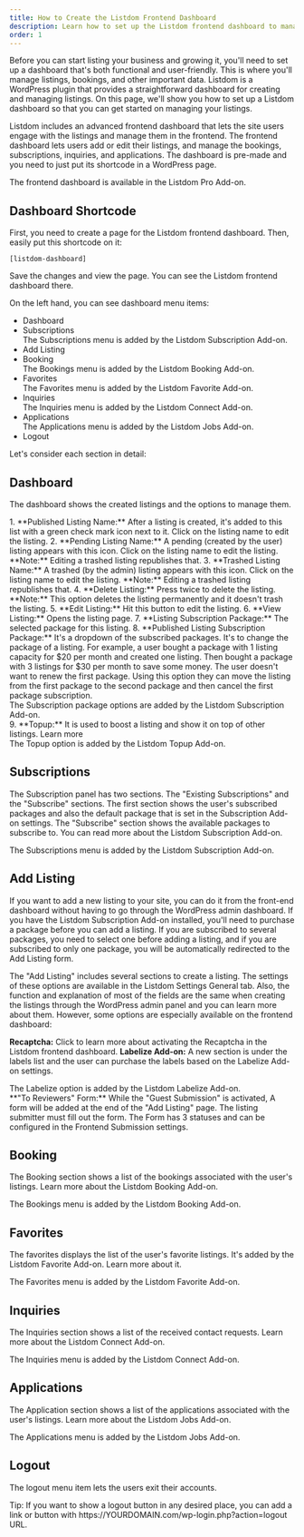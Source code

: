 ```yaml
---
title: How to Create the Listdom Frontend Dashboard
description: Learn how to set up the Listdom frontend dashboard to manage listings, bookings, and other user data.
order: 1
---
```



Before you can start listing your business and growing it, you'll need to set up a dashboard that's both functional and user-friendly. This is where you'll manage listings, bookings, and other important data. Listdom is a WordPress plugin that provides a straightforward dashboard for creating and managing listings. On this page, we'll show you how to set up a Listdom dashboard so that you can get started on managing your listings.

Listdom includes an advanced frontend dashboard that lets the site users engage with the listings and manage them in the frontend. The frontend dashboard lets users add or edit their listings, and manage the bookings, subscriptions, inquiries, and applications. The dashboard is pre-made and you need to just put its shortcode in a WordPress page.

<Aside type="note">
The frontend dashboard is available in the Listdom Pro Add-on.
</Aside>

## Dashboard Shortcode

First, you need to create a page for the Listdom frontend dashboard. Then, easily put this shortcode on it:

`[listdom-dashboard]`

Save the changes and view the page. You can see the Listdom frontend dashboard there.

On the left hand, you can see dashboard menu items:

- Dashboard
- Subscriptions
    <Aside type="note">
    The Subscriptions menu is added by the Listdom Subscription Add-on.
    </Aside>
- Add Listing
- Booking
    <Aside type="note">
    The Bookings menu is added by the Listdom Booking Add-on.
    </Aside>
- Favorites
    <Aside type="note">
    The Favorites menu is added by the Listdom Favorite Add-on.
    </Aside>
- Inquiries
    <Aside type="note">
    The Inquiries menu is added by the Listdom Connect Add-on.
    </Aside>
- Applications
    <Aside type="note">
    The Applications menu is added by the Listdom Jobs Add-on.
    </Aside>
- Logout

Let's consider each section in detail:

## Dashboard

The dashboard shows the created listings and the options to manage them.

<Steps>
1. **Published Listing Name:** After a listing is created, it's added to this list with a green check mark icon next to it. Click on the listing name to edit the listing.
2. **Pending Listing Name:** A pending (created by the user) listing appears with this icon. Click on the listing name to edit the listing. **Note:** Editing a trashed listing republishes that.
3. **Trashed Listing Name:** A trashed (by the admin) listing appears with this icon. Click on the listing name to edit the listing. **Note:** Editing a trashed listing republishes that.
4. **Delete Listing:** Press twice to delete the listing. **Note:** This option deletes the listing permanently and it doesn't trash the listing.
5. **Edit Listing:** Hit this button to edit the listing.
6. **View Listing:** Opens the listing page.
7. **Listing Subscription Package:** The selected package for this listing.
8. **Published Listing Subscription Package:** It's a dropdown of the subscribed packages. It's to change the package of a listing. For example, a user bought a package with 1 listing capacity for $20 per month and created one listing. Then bought a package with 3 listings for $30 per month to save some money. The user doesn't want to renew the first package. Using this option they can move the listing from the first package to the second package and then cancel the first package subscription.
    <Aside type="note">
    The Subscription package options are added by the Listdom Subscription Add-on.
    </Aside>
9. **Topup:** It is used to boost a listing and show it on top of other listings. Learn more
    <Aside type="note">
    The Topup option is added by the Listdom Topup Add-on.
    </Aside>
</Steps>

## Subscriptions

The Subscription panel has two sections. The "Existing Subscriptions" and the "Subscribe" sections. The first section shows the user's subscribed packages and also the default package that is set in the Subscription Add-on settings. The "Subscribe" section shows the available packages to subscribe to. You can read more about the Listdom Subscription Add-on.

<Aside type="note">
The Subscriptions menu is added by the Listdom Subscription Add-on.
</Aside>

## Add Listing

If you want to add a new listing to your site, you can do it from the front-end dashboard without having to go through the WordPress admin dashboard. If you have the Listdom Subscription Add-on installed, you'll need to purchase a package before you can add a listing. If you are subscribed to several packages, you need to select one before adding a listing, and if you are subscribed to only one package, you will be automatically redirected to the Add Listing form.

The "Add Listing" includes several sections to create a listing. The settings of these options are available in the Listdom Settings General tab. Also, the function and explanation of most of the fields are the same when creating the listings through the WordPress admin panel and you can learn more about them. However, some options are especially available on the frontend dashboard:

**Recaptcha:** Click to learn more about activating the Recaptcha in the Listdom frontend dashboard.
**Labelize Add-on:** A new section is under the labels list and the user can purchase the labels based on the Labelize Add-on settings.
<Aside type="note">
The Labelize option is added by the Listdom Labelize Add-on.
</Aside>
**"To Reviewers" Form:** While the "Guest Submission" is activated, A form will be added at the end of the "Add Listing" page. The listing submitter must fill out the form. The Form has 3 statuses and can be configured in the Frontend Submission settings.

## Booking

The Booking section shows a list of the bookings associated with the user's listings. Learn more about the Listdom Booking Add-on.

<Aside type="note">
The Bookings menu is added by the Listdom Booking Add-on.
</Aside>

## Favorites

The favorites displays the list of the user's favorite listings. It's added by the Listdom Favorite Add-on. Learn more about it.

<Aside type="note">
The Favorites menu is added by the Listdom Favorite Add-on.
</Aside>

## Inquiries

The Inquiries section shows a list of the received contact requests. Learn more about the Listdom Connect Add-on.

<Aside type="note">
The Inquiries menu is added by the Listdom Connect Add-on.
</Aside>

## Applications

The Application section shows a list of the applications associated with the user's listings. Learn more about the Listdom Jobs Add-on.

<Aside type="note">
The Applications menu is added by the Listdom Jobs Add-on.
</Aside>

## Logout

The logout menu item lets the users exit their accounts.

<Aside type="tip">
Tip: If you want to show a logout button in any desired place, you can add a link or button with https://YOURDOMAIN.com/wp-login.php?action=logout URL.
</Aside>


